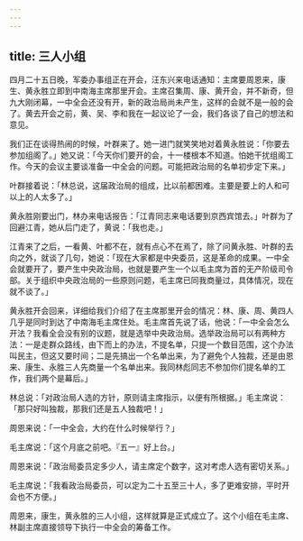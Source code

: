 ```yaml
---
---
---
```

title: 三人小组
---




四月二十五日晚，军委办事组正在开会，汪东兴来电话通知：主席要周恩来，康生、黄永胜立即到中南海主席那里开会。主席召集周、康、黄开会，并不新奇，但九大刚闭幕，一中全会还没有开，新的政治局尚未产生，这样的会就不是一般的会了。黄去开会之前，黄、吴、李和我在一起议论了一会，我们各谈了自己的想法和意见。

我们正在谈得热闹的时候，叶群来了。她一进门就笑笑地对着黄永胜说：「你要去参加组阁了。」她又说：「今天你们要开的会，十一楼根本不知道。怕她干扰组阁工作。今天的会议主要谈准备一中全会的问题。可能把政治局的名单初步定下来。」

叶群接着说：「林总说，这届政治局的组成，比以前都困难。主要是要上的人和可以上的人太多了。」

黄永胜刚要出门，林办来电话报告：「江青同志来电话要到京西宾馆去。」叶群为了回避江青，她从后门走了，黄说：「我也走。」

江青来了之后，一看黄、叶都不在，就有点心不在焉了，除了问黄永胜、叶群的去向之外，就谈了几句，她说：「现在大家都是中央委员，这是革命的成果。一中全会就要开了，要产生中央政治局，也就是要产生一个以毛主席为首的无产阶级司令部。关于组织中央政治局的一些原则问题，毛主席已同我商量过，具体情况，现在就不谈了。」

黄永胜开会回来，详细给我们介绍了在主席那里开会的情况：林、康、周、黄四人几乎是同时到达了中南海毛主席住处。毛主席首先说了话，他说：「一中全会怎么开法？我看全会没有别的议题，就是选举中央政治局。选举政治局可以有两种方法：一是走群众路线，由下而上的办法，不提名单，只提一个数目范围，这个办法叫民主，但这又要时间；二是先搞出一个名单出来，为了避免个人独裁，还是由恩来、康生、永胜三人先商量一个名单出来。我同林彪同志不参加你们提名单的工作，我们两个是幕后。」

林总说：「对政治局人选的方针，原则请主席指示，以便有所根据。」毛主席说：「那只好叫独裁，那我们还是五人独裁吧！」

周恩来说：「一中全会，大约在什么时候举行？」

毛主席说：「这个月底之前吧。『五一』好上台。」

周恩来说：「政治局委员定多少人，请主席定个数字，这对考虑人选有密切关系。」

毛主席说：「我看政治局委员，可以定为二十五至三十人，多了更难安排，平时开会也不方便。」

周恩来，康生，黄永胜的三人小组，这样就算是正式成立了。这个小组在毛主席、林副主席直接领导下执行一中全会的筹备工作。